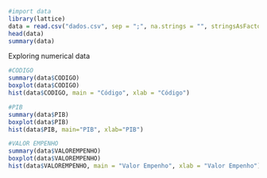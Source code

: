 ```r
#import data
library(lattice)
data = read.csv("dados.csv", sep = ";", na.strings = "", stringsAsFactors = T)
head(data)
summary(data)
```
Exploring numerical data
```r
#CODIGO
summary(data$CODIGO)
boxplot(data$CODIGO)
hist(data$CODIGO, main = "Código", xlab = "Código")
```
```r
#PIB
summary(data$PIB)
boxplot(data$PIB)
hist(data$PIB, main="PIB", xlab="PIB")
```
```r
#VALOR EMPENHO
summary(data$VALOREMPENHO)
boxplot(data$VALOREMPENHO)
hist(data$VALOREMPENHO, main = "Valor Empenho", xlab = "Valor Empenho")
```

